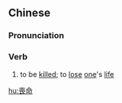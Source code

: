 {{also|丧命}}
==Chinese==
{{zh-forms|s=丧命}}

===Pronunciation===
{{zh-pron
|m=sàngmìng
|c=song3 meng6
|h=pfs=sóng-miang
|mn=sòng-bēng/qz,xm,zz:sòng-miā
|cat=v
}}

===Verb===
{{zh-verb}}

# {{lb|zh|literary}} to be [[killed]]; to [[lose]] [[one]]'s [[life]]

[[hu:喪命]]
